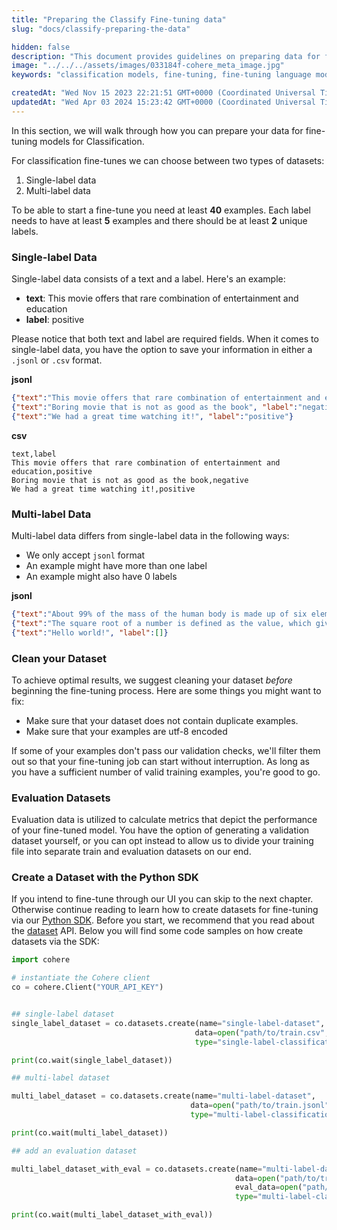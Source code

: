 ```yaml
---
title: "Preparing the Classify Fine-tuning data"
slug: "docs/classify-preparing-the-data"

hidden: false
description: "This document provides guidelines on preparing data for fine-tuning models for classification, including requirements for single-label and multi-label datasets, cleaning the dataset, and creating evaluation datasets using the Python SDK."
image: "../../../assets/images/033184f-cohere_meta_image.jpg"  
keywords: "classification models, fine-tuning, fine-tuning language models"

createdAt: "Wed Nov 15 2023 22:21:51 GMT+0000 (Coordinated Universal Time)"
updatedAt: "Wed Apr 03 2024 15:23:42 GMT+0000 (Coordinated Universal Time)"
---
```

In this section, we will walk through how you can prepare your data for fine-tuning models for Classification.

For classification fine-tunes we can choose between two types of datasets:

1. Single-label data
2. Multi-label data

To be able to start a fine-tune you need at least **40** examples. Each label needs to have at least **5** examples and there should be at least **2** unique labels.

### Single-label Data

Single-label data consists of a text and a label. Here's an example:

- **text**: This movie offers that rare combination of entertainment and education
- **label**: positive

Please notice that both text and label are required fields. When it comes to single-label data, you have the option to save your information in either a `.jsonl` or `.csv` format.

**jsonl**

```json
{"text":"This movie offers that rare combination of entertainment and education", "label":"positive"}
{"text":"Boring movie that is not as good as the book", "label":"negative"}
{"text":"We had a great time watching it!", "label":"positive"}
```

**csv**

```
text,label
This movie offers that rare combination of entertainment and education,positive
Boring movie that is not as good as the book,negative
We had a great time watching it!,positive
```

### Multi-label Data

Multi-label data differs from single-label data in the following ways:

- We only accept `jsonl` format
- An example might have more than one label
- An example might also have 0 labels

**jsonl**

```json
{"text":"About 99% of the mass of the human body is made up of six elements: oxygen, carbon, hydrogen, nitrogen, calcium, and phosphorus.", "label":["biology", "physics"]}
{"text":"The square root of a number is defined as the value, which gives the number when it is multiplied by itself", "label":["mathematics"]}
{"text":"Hello world!", "label":[]}
```

### Clean your Dataset

To achieve optimal results, we suggest cleaning your dataset _before_ beginning the fine-tuning process. Here are some things you might want to fix:

- Make sure that your dataset does not contain duplicate examples.
- Make sure that your examples are utf-8 encoded

If some of your examples don't pass our validation checks, we'll filter them out so that your fine-tuning job can start without interruption. As long as you have a sufficient number of valid training examples, you're good to go.

### Evaluation Datasets

Evaluation data is utilized to calculate metrics that depict the performance of your fine-tuned model. You have the option of generating a validation dataset yourself, or you can opt instead to allow us to divide your training file into separate train and evaluation datasets on our end.

### Create a Dataset with the Python SDK

If you intend to fine-tune through our UI you can skip to the next chapter. Otherwise continue reading to learn how to create datasets for fine-tuning via our [Python SDK](/docs/fine-tuning-with-the-python-sdk). Before you start, we recommend that you read about the [dataset](/docs/datasets) API. Below you will find some code samples on how create datasets via the SDK:

```python
import cohere

# instantiate the Cohere client
co = cohere.Client("YOUR_API_KEY")  


## single-label dataset
single_label_dataset = co.datasets.create(name="single-label-dataset",
                                         data=open("path/to/train.csv", "rb"),
                                         type="single-label-classification-finetune-input")

print(co.wait(single_label_dataset))

## multi-label dataset

multi_label_dataset = co.datasets.create(name="multi-label-dataset",
                                        data=open("path/to/train.jsonl", "rb"),
                                        type="multi-label-classification-finetune-input")

print(co.wait(multi_label_dataset))

## add an evaluation dataset

multi_label_dataset_with_eval = co.datasets.create(name="multi-label-dataset-with-eval",
                                                  data=open("path/to/train.jsonl", "rb"),
                                                  eval_data=open("path/to/eval.jsonl", "rb"),
                                                  type="multi-label-classification-finetune-input")

print(co.wait(multi_label_dataset_with_eval))
```
